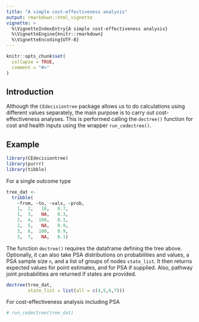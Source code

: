 ```yaml
---
title: "A simple cost-effectiveness analysis"
output: rmarkdown::html_vignette
vignette: >
  %\VignetteIndexEntry{A simple cost-effectiveness analysis}
  %\VignetteEngine{knitr::rmarkdown}
  %\VignetteEncoding{UTF-8}
---
```


```r
knitr::opts_chunk$set(
  collapse = TRUE,
  comment = "#>"
)
```

## Introduction

Although the `CEdecisiontree` package allows us to do calculations using different values separately, the main purpose is to carry out cost-effectiveness analyses.
This is performed calling the `dectree()` function for cost and health inputs using the wrapper `run_cedectree()`.

## Example

```r
library(CEdecisiontree)
library(purrr)
library(tibble)
```

For a single outcome type

```r
tree_dat <- 
  tribble(
    ~from, ~to, ~vals, ~prob, 
    1,  2,   10,   0.7, 
    1,  3,   NA,   0.3, 
    2,  4,  100,   0.1, 
    2,  5,   NA,   0.9, 
    3,  6,  100,   0.9, 
    3,  7,   NA,   0.1)
```

The function `dectree()` requires the dataframe defining the tree above.
Optionally, it can also take PSA distributions on probabilities and values, a PSA sample size `n`, and a list of groups of nodes `state_list`.
It then returns expected values for point estimates, and for PSA if supplied.
Also, pathway joint probabilities are returned if states are provided.

```r
dectree(tree_dat,
        state_list = list(all = c(4,5,6,7)))
```


For cost-effectiveness analysis including PSA

```r
# run_cedectree(tree_dat)
```


